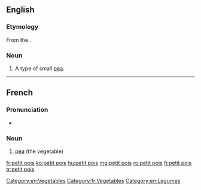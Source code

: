 ==English==

===Etymology===
From the {{etyl|fr|en}}.

===Noun===
{{en-noun|head=[[petit]] [[pois]]|-}}

# A type of small [[pea]].

[[Category:en:Vegetables]]

----

==French==

===Pronunciation===
* {{audio|Fr-un petit pois.ogg|Audio|lang=fr}}

===Noun===
{{fr-noun|m|petits pois}}

# [[pea]] (the vegetable)

[[Category:fr:Vegetables]]
[[Category:en:Legumes]]

[[fr:petit pois]]
[[ko:petit pois]]
[[hu:petit pois]]
[[mg:petit pois]]
[[ro:petit pois]]
[[fi:petit pois]]
[[tr:petit pois]]